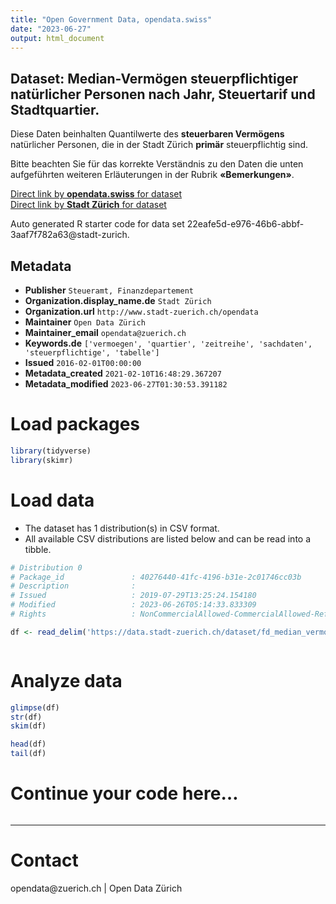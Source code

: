 ```yaml
---
title: "Open Government Data, opendata.swiss"
date: "2023-06-27"
output: html_document
---
```


## Dataset: Median-Vermögen steuerpflichtiger natürlicher Personen nach Jahr, Steuertarif und Stadtquartier.

Diese Daten beinhalten Quantilwerte des **steuerbaren Vermögens** natürlicher Personen, die in der Stadt Zürich **primär** steuerpflichtig sind. 

Bitte beachten Sie für das korrekte Verständnis zu den Daten die unten aufgeführten weiteren Erläuterungen in der Rubrik **«Bemerkungen»**.



[Direct link by **opendata.swiss** for dataset](https://opendata.swiss/de/dataset/median-vermogen-steuerpflichtiger-naturlicher-personen-nach-jahr-steuertarif-und-stadtquartier3)<br>
[Direct link by **Stadt Zürich** for dataset](https://data.stadt-zuerich.ch/dataset/fd_median_vermoegen_quartier_od1004)

Auto generated R starter code for data set 22eafe5d-e976-46b6-abbf-3aaf7f782a63@stadt-zurich.

## Metadata

- **Publisher** `Steueramt, Finanzdepartement`
- **Organization.display_name.de** `Stadt Zürich`
- **Organization.url** `http://www.stadt-zuerich.ch/opendata`
- **Maintainer** `Open Data Zürich`
- **Maintainer_email** `opendata@zuerich.ch`
- **Keywords.de** `['vermoegen', 'quartier', 'zeitreihe', 'sachdaten', 'steuerpflichtige', 'tabelle']`
- **Issued** `2016-02-01T00:00:00`
- **Metadata_created** `2021-02-10T16:48:29.367207`
- **Metadata_modified** `2023-06-27T01:30:53.391182`


# Load packages

```r

library(tidyverse)
library(skimr)

```

# Load data

-   The dataset has 1 distribution(s) in CSV format.
-   All available CSV distributions are listed below and can be read into a tibble.

```r

# Distribution 0
# Package_id               : 40276440-41fc-4196-b31e-2c01746cc03b
# Description              : 
# Issued                   : 2019-07-29T13:25:24.154180
# Modified                 : 2023-06-26T05:14:33.833309
# Rights                   : NonCommercialAllowed-CommercialAllowed-ReferenceNotRequired

df <- read_delim('https://data.stadt-zuerich.ch/dataset/fd_median_vermoegen_quartier_od1004/download/WIR100OD1004.csv')



```

# Analyze data

```r

glimpse(df)
str(df)
skim(df)

head(df)
tail(df)

```

# Continue your code here...

```r

```

------------------------------------------------------------------------

# Contact

opendata@zuerich.ch | Open Data Zürich
